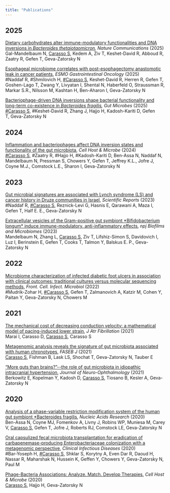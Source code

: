 ```yaml
---
title: "Publications"
---
```


## 2025

[Dietary carbohydrates alter immune-modulatory functionalities and DNA inversions in *Bacteroides thetaiotaomicron*](#0)*, Nature Communications* (2025)\
Gal-Mandelbaum N, [Carasso S]{.underline}, Kedem A, Ziv T, Keshet-David R, Abboud R, Zaatry R, Gefen T, Geva-Zatorsky N

[Esophageal microbiome correlates with post-esophagectomy anastomotic leak in cancer patients](#0), *ESMO Gastrointestinal Oncology* (2025)\
#Naddaf R, #Shmilovich H, [#Carasso S]{.underline}, Keshet-David R, Herren R, Gefen T, Goshen-Lago T, Zwang Y, Livyatan I, Shental N, Haberfeld O, Straussman R, Markar S.R., Nilsson M, Kashtan H, Ben-Aharon I, Geva-Zatorsky N

[Bacteriophage-driven DNA inversions shape bacterial functionality and long-term co-existence in *Bacteroides fragilis*](https://doi.org/10.1080/19490976.2025.2501492)*, Gut Microbes* (2025)\
[#Carasso S]{.underline}, #Keshet-David R, Zhang J, Hajjo H, Kadosh-Kariti D, Gefen T, Geva-Zatorsky N

## 2024

[Inflammation and bacteriophages affect DNA inversion states and functionality of the gut microbiota](https://doi.org/10.1016/j.chom.2024.02.003), *Cell Host & Microbe* (2024)\
[#Carasso S]{.underline}, #Zaatry R, #Hajjo H, #Kadosh-Kariti D, Ben-Assa N, Naddaf N, Mandelbaum N, Pressman S, Chowers Y, Gefen T, Jeffrey K.L., Jofre J, Coyne M.J., Comstock L.E., Sharon I, Geva-Zatorsky N

## 2023

[Gut microbial signatures are associated with Lynch syndrome (LS) and cancer history in Druze communities in Israel](https://doi.org/10.1038/s41598-023-47723-3), *Scientific Reports* (2023)\
#Naddaf R, [#Carasso S]{.underline}, Reznick-Levi G, Hasnis E, Qarawani A, Maza I, Gefen T, Half E. E., Geva-Zatorsky N

[Extracellular vesicles of the Gram-positive gut symbiont \*Bifidobacterium longum\* induce immune-modulatory, anti-inflammatory effects](https://doi.org/10.1038/s41522-023-00400-9), *npj Biofilms and Microbiomes* (2023)\
Mandelbaum N, Zhang L, [Carasso S]{.underline}, Ziv T, Lifshiz-Simon S, Davidovich I, Luz I, Berinstein E, Gefen T, Cooks T, Talmon Y, Balskus E. P., Geva-Zatorsky N

## 2022

[Microbiome characterization of infected diabetic foot ulcers in association with clinical outcomes: traditional cultures versus molecular sequencing methods](https://doi.org/10.3389/fcimb.2022.836699), *Front. Cell. Infect. Microbiol* (2022)\
#Mudrik-Zohar H, [#Carasso S]{.underline}, Gefen T, Zalmanovich A, Katzir M, Cohen Y, Paitan Y, Geva-Zatorsky N, Chowers M

## 2021

[The mechanical cost of decreasing conduction velocity: a mathematical model of pacing-induced lower strain](https://doi.org/10.4022%2Fjafib.20200444), *J Atr Fibrillation* (2021)\
Marai I, Carasso D, [Carasso S]{.underline}, Carasso S

[Metagenomic analysis reveals the signature of gut microbiota associated with human chronotypes](https://faseb.onlinelibrary.wiley.com/doi/10.1096/fj.202100857RR), *FASEB J* (2021)\
[Carasso S]{.underline}, Fishman B, Lask LS, Shochat T, Geva-Zatorsky N, Tauber E

["More guts than brains?"\--the role of gut microbiota in idiopathic intracranial hypertension](https://doi.org/10.1097/wno.0000000000001330), *Journal of Neuro-Ophthalmology* (2021)\
Berkowitz E, Kopelman Y, Kadosh D, [Carasso S]{.underline}, Tiosano B, Kesler A, Geva-Zatorsky N

## 2020

[Analysis of a phase-variable restriction modification system of the human gut symbiont \*Bacteroides fragilis](https://doi.org/10.1093/nar/gkaa824), *Nucleic Acids Research* (2020)\
Ben-Assa N, Coyne MJ, Fomenkov A, Livny J, Robins WP, Muniesa M, Carey V, [Carasso S]{.underline}, Gefen T, Jofre J, Roberts RJ, Comstock LE, Geva-Zatorsky N

[Oral capsulized fecal microbiota transplantation for eradication of carbapenemase-producing Enterobacteriaceae colonization with a metagenomic perspective](https://doi.org/10.1093/cid/ciaa737), *Clinical Infectious Diseases* (2020)\
#Bar-Yoseph H, [#Carasso S]{.underline}, Shklar S, Korytny A, Even Dar R, Daoud H, Nassar R, Maharshak N, Hussein K, Geffen Y, Chowers Y, Geva-Zatorsky N, Paul M

[Phage-Bacteria Associations: Analyze. Match. Develop Therapies](https://doi.org/10.1016/j.chom.2020.08.009), *Cell Host & Microbe* (2020)\
[Carasso S]{.underline}, Hajjo H, Geva-Zatorsky N
